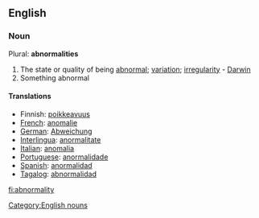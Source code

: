 ==English==
===Noun===
Plural: '''abnormalities'''
#The state or quality of being [[abnormal]]; [[variation]]; [[irregularity]] - [[Darwin]]
#Something abnormal

====Translations====
*Finnish: [[poikkeavuus]]
*[[French]]: [[anomalie]]
*[[German]]: [[Abweichung]]
*[[Interlingua]]: [[anormalitate]]
*[[Italian]]: [[anomalia]]
*[[Portuguese]]: [[anormalidade]]
*[[Spanish]]: [[anormalidad]]
*[[Tagalog]]: [[abnormalidad]]

[[Category:English nouns]]

[[fi:abnormality]]